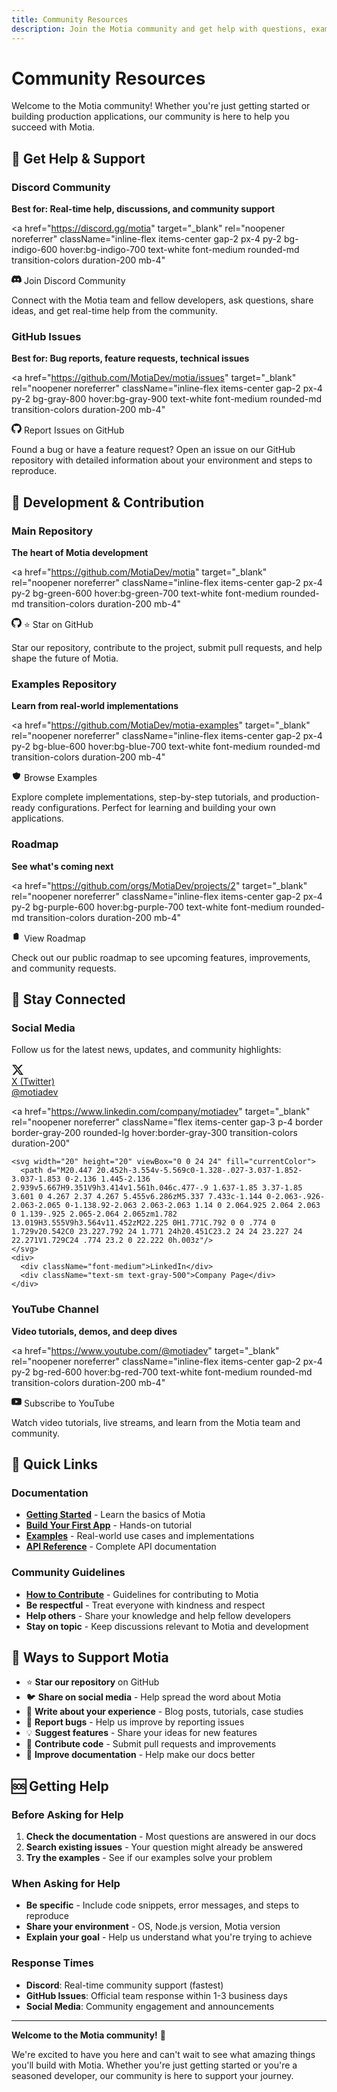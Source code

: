 ```yaml
---
title: Community Resources
description: Join the Motia community and get help with questions, examples, and discussions.
---
```


# Community Resources

Welcome to the Motia community! Whether you're just getting started or building production applications, our community is here to help you succeed with Motia.

## 💬 Get Help & Support

### Discord Community
**Best for: Real-time help, discussions, and community support**

<a
  href="https://discord.gg/motia"
  target="_blank"
  rel="noopener noreferrer"
  className="inline-flex items-center gap-2 px-4 py-2 bg-indigo-600 hover:bg-indigo-700 text-white font-medium rounded-md transition-colors duration-200 mb-4"
>
  <svg width="16" height="16" viewBox="0 0 24 24" fill="currentColor">
    <path d="M20.317 4.37a19.791 19.791 0 0 0-4.885-1.515.074.074 0 0 0-.079.037c-.21.375-.444.864-.608 1.25a18.27 18.27 0 0 0-5.487 0 12.64 12.64 0 0 0-.617-1.25.077.077 0 0 0-.079-.037A19.736 19.736 0 0 0 3.677 4.37a.07.07 0 0 0-.032.027C.533 9.046-.32 13.58.099 18.057a.082.082 0 0 0 .031.057 19.9 19.9 0 0 0 5.993 3.03.078.078 0 0 0 .084-.028c.462-.63.874-1.295 1.226-1.994a.076.076 0 0 0-.041-.106 13.107 13.107 0 0 1-1.872-.892.077.077 0 0 1-.008-.128 10.2 10.2 0 0 0 .372-.292.074.074 0 0 1 .077-.01c3.928 1.793 8.18 1.793 12.062 0a.074.074 0 0 1 .078.01c.12.098.246.198.373.292a.077.077 0 0 1-.006.127 12.299 12.299 0 0 1-1.873.892.077.077 0 0 0-.041.107c.36.698.772 1.362 1.225 1.993a.076.076 0 0 0 .084.028 19.839 19.839 0 0 0 6.002-3.03.077.077 0 0 0 .032-.054c.5-5.177-.838-9.674-3.549-13.66a.061.061 0 0 0-.031-.03zM8.02 15.33c-1.183 0-2.157-1.085-2.157-2.419 0-1.333.956-2.419 2.157-2.419 1.21 0 2.176 1.096 2.157 2.42 0 1.333-.956 2.418-2.157 2.418zm7.975 0c-1.183 0-2.157-1.085-2.157-2.419 0-1.333.955-2.419 2.157-2.419 1.21 0 2.176 1.096 2.157 2.42 0 1.333-.946 2.418-2.157 2.418z"/>
  </svg>
  Join Discord Community
</a>

Connect with the Motia team and fellow developers, ask questions, share ideas, and get real-time help from the community.

### GitHub Issues  
**Best for: Bug reports, feature requests, technical issues**

<a
  href="https://github.com/MotiaDev/motia/issues"
  target="_blank"
  rel="noopener noreferrer"
  className="inline-flex items-center gap-2 px-4 py-2 bg-gray-800 hover:bg-gray-900 text-white font-medium rounded-md transition-colors duration-200 mb-4"
>
  <svg width="16" height="16" viewBox="0 0 24 24" fill="currentColor">
    <path d="M12 0C5.374 0 0 5.373 0 12 0 17.302 3.438 21.8 8.207 23.387c.599.111.793-.261.793-.577v-2.234c-3.338.726-4.033-1.416-4.033-1.416-.546-1.387-1.333-1.756-1.333-1.756-1.089-.745.083-.729.083-.729 1.205.084 1.839 1.237 1.839 1.237 1.07 1.834 2.807 1.304 3.492.997.107-.775.418-1.305.762-1.604-2.665-.305-5.467-1.334-5.467-5.931 0-1.311.469-2.381 1.236-3.221-.124-.303-.535-1.524.117-3.176 0 0 1.008-.322 3.301 1.23A11.509 11.509 0 0112 5.803c1.02.005 2.047.138 3.006.404 2.291-1.552 3.297-1.23 3.297-1.23.653 1.653.242 2.874.118 3.176.77.84 1.235 1.911 1.235 3.221 0 4.609-2.807 5.624-5.479 5.921.43.372.823 1.102.823 2.222v3.293c0 .319.192.694.801.576C20.566 21.797 24 17.3 24 12c0-6.627-5.373-12-12-12z"/>
  </svg>
  Report Issues on GitHub
</a>

Found a bug or have a feature request? Open an issue on our GitHub repository with detailed information about your environment and steps to reproduce.

## 🚀 Development & Contribution

### Main Repository
**The heart of Motia development**

<a
  href="https://github.com/MotiaDev/motia"
  target="_blank"
  rel="noopener noreferrer"
  className="inline-flex items-center gap-2 px-4 py-2 bg-green-600 hover:bg-green-700 text-white font-medium rounded-md transition-colors duration-200 mb-4"
>
  <svg width="16" height="16" viewBox="0 0 24 24" fill="currentColor">
    <path d="M12 0C5.374 0 0 5.373 0 12 0 17.302 3.438 21.8 8.207 23.387c.599.111.793-.261.793-.577v-2.234c-3.338.726-4.033-1.416-4.033-1.416-.546-1.387-1.333-1.756-1.333-1.756-1.089-.745.083-.729.083-.729 1.205.084 1.839 1.237 1.839 1.237 1.07 1.834 2.807 1.304 3.492.997.107-.775.418-1.305.762-1.604-2.665-.305-5.467-1.334-5.467-5.931 0-1.311.469-2.381 1.236-3.221-.124-.303-.535-1.524.117-3.176 0 0 1.008-.322 3.301 1.23A11.509 11.509 0 0112 5.803c1.02.005 2.047.138 3.006.404 2.291-1.552 3.297-1.23 3.297-1.30.653 1.653.242 2.874.118 3.176.77.84 1.235 1.911 1.235 3.221 0 4.609-2.807 5.624-5.479 5.921.43.372.823 1.102.823 2.222v3.293c0 .319.192.694.801.576C20.566 21.797 24 17.3 24 12c0-6.627-5.373-12-12-12z"/>
  </svg>
  ⭐ Star on GitHub
</a>

Star our repository, contribute to the project, submit pull requests, and help shape the future of Motia.

### Examples Repository
**Learn from real-world implementations**

<a
  href="https://github.com/MotiaDev/motia-examples"
  target="_blank"
  rel="noopener noreferrer"
  className="inline-flex items-center gap-2 px-4 py-2 bg-blue-600 hover:bg-blue-700 text-white font-medium rounded-md transition-colors duration-200 mb-4"
>
  <svg width="16" height="16" viewBox="0 0 24 24" fill="currentColor">
    <path d="M9 12l2 2 4-4m5.618-4.016A11.955 11.955 0 0112 2.944a11.955 11.955 0 01-8.618 3.04A12.02 12.02 0 003 9c0 5.591 3.824 10.29 9 11.622 5.176-1.332 9-6.03 9-11.622 0-1.042-.133-2.052-.382-3.016z"/>
  </svg>
  Browse Examples
</a>

Explore complete implementations, step-by-step tutorials, and production-ready configurations. Perfect for learning and building your own applications.

### Roadmap
**See what's coming next**

<a
  href="https://github.com/orgs/MotiaDev/projects/2"
  target="_blank"
  rel="noopener noreferrer"
  className="inline-flex items-center gap-2 px-4 py-2 bg-purple-600 hover:bg-purple-700 text-white font-medium rounded-md transition-colors duration-200 mb-4"
>
  <svg width="16" height="16" viewBox="0 0 24 24" fill="currentColor">
    <path d="M9 5H7a2 2 0 00-2 2v10a2 2 0 002 2h8a2 2 0 002-2V7a2 2 0 00-2-2h-2M9 5a2 2 0 002 2h2a2 2 0 002-2M9 5a2 2 0 012-2h2a2 2 0 012 2"/>
  </svg>
  View Roadmap
</a>

Check out our public roadmap to see upcoming features, improvements, and community requests.

## 📱 Stay Connected

### Social Media
Follow us for the latest news, updates, and community highlights:

<div className="grid grid-cols-1 sm:grid-cols-2 gap-4 mb-6">
  <a
    href="https://x.com/motiadev"
    target="_blank"
    rel="noopener noreferrer"
    className="flex items-center gap-3 p-4 border border-gray-200 rounded-lg hover:border-gray-300 transition-colors duration-200"
  >
    <svg width="20" height="20" viewBox="0 0 24 24" fill="currentColor">
      <path d="M18.244 2.25h3.308l-7.227 8.26 8.502 11.24H16.17l-5.214-6.817L4.99 21.75H1.68l7.73-8.835L1.254 2.25H8.08l4.713 6.231zm-1.161 17.52h1.833L7.084 4.126H5.117z"/>
    </svg>
    <div>
      <div className="font-medium">X (Twitter)</div>
      <div className="text-sm text-gray-500">@motiadev</div>
    </div>
  </a>

  <a
    href="https://www.linkedin.com/company/motiadev"
    target="_blank"
    rel="noopener noreferrer"
    className="flex items-center gap-3 p-4 border border-gray-200 rounded-lg hover:border-gray-300 transition-colors duration-200"
  >
    <svg width="20" height="20" viewBox="0 0 24 24" fill="currentColor">
      <path d="M20.447 20.452h-3.554v-5.569c0-1.328-.027-3.037-1.852-3.037-1.853 0-2.136 1.445-2.136 2.939v5.667H9.351V9h3.414v1.561h.046c.477-.9 1.637-1.85 3.37-1.85 3.601 0 4.267 2.37 4.267 5.455v6.286zM5.337 7.433c-1.144 0-2.063-.926-2.063-2.065 0-1.138.92-2.063 2.063-2.063 1.14 0 2.064.925 2.064 2.063 0 1.139-.925 2.065-2.064 2.065zm1.782 13.019H3.555V9h3.564v11.452zM22.225 0H1.771C.792 0 0 .774 0 1.729v20.542C0 23.227.792 24 1.771 24h20.451C23.2 24 24 23.227 24 22.271V1.729C24 .774 23.2 0 22.222 0h.003z"/>
    </svg>
    <div>
      <div className="font-medium">LinkedIn</div>
      <div className="text-sm text-gray-500">Company Page</div>
    </div>
  </a>
</div>

### YouTube Channel
**Video tutorials, demos, and deep dives**

<a
  href="https://www.youtube.com/@motiadev"
  target="_blank"
  rel="noopener noreferrer"
  className="inline-flex items-center gap-2 px-4 py-2 bg-red-600 hover:bg-red-700 text-white font-medium rounded-md transition-colors duration-200 mb-4"
>
  <svg width="16" height="16" viewBox="0 0 24 24" fill="currentColor">
    <path d="M23.498 6.186a3.016 3.016 0 0 0-2.122-2.136C19.505 3.545 12 3.545 12 3.545s-7.505 0-9.377.505A3.017 3.017 0 0 0 .502 6.186C0 8.07 0 12 0 12s0 3.93.502 5.814a3.016 3.016 0 0 0 2.122 2.136c1.871.505 9.376.505 9.376.505s7.505 0 9.377-.505a3.015 3.015 0 0 0 2.122-2.136C24 15.93 24 12 24 12s0-3.93-.502-5.814zM9.545 15.568V8.432L15.818 12l-6.273 3.568z"/>
  </svg>
  Subscribe to YouTube
</a>

Watch video tutorials, live streams, and learn from the Motia team and community.

## 🎯 Quick Links

### Documentation
- **[Getting Started](/docs/getting-started/core-concepts)** - Learn the basics of Motia
- **[Build Your First App](/docs/getting-started/build-your-first-app)** - Hands-on tutorial
- **[Examples](/docs/examples)** - Real-world use cases and implementations
- **[API Reference](/docs/concepts/steps)** - Complete API documentation

### Community Guidelines
- **[How to Contribute](/docs/contribution/how-to-contribute)** - Guidelines for contributing to Motia
- **Be respectful** - Treat everyone with kindness and respect
- **Help others** - Share your knowledge and help fellow developers
- **Stay on topic** - Keep discussions relevant to Motia and development

## 💝 Ways to Support Motia

- ⭐ **Star our repository** on GitHub
- 🐦 **Share on social media** - Help spread the word about Motia
- 📝 **Write about your experience** - Blog posts, tutorials, case studies
- 🐛 **Report bugs** - Help us improve by reporting issues
- 💡 **Suggest features** - Share your ideas for new features
- 🤝 **Contribute code** - Submit pull requests and improvements
- 📖 **Improve documentation** - Help make our docs better

## 🆘 Getting Help

### Before Asking for Help
1. **Check the documentation** - Most questions are answered in our docs
2. **Search existing issues** - Your question might already be answered
3. **Try the examples** - See if our examples solve your problem

### When Asking for Help
- **Be specific** - Include code snippets, error messages, and steps to reproduce
- **Share your environment** - OS, Node.js version, Motia version
- **Explain your goal** - Help us understand what you're trying to achieve

### Response Times
- **Discord**: Real-time community support (fastest)
- **GitHub Issues**: Official team response within 1-3 business days
- **Social Media**: Community engagement and announcements

---

**Welcome to the Motia community!** 🎉

We're excited to have you here and can't wait to see what amazing things you'll build with Motia. Whether you're just getting started or you're a seasoned developer, our community is here to support your journey.
